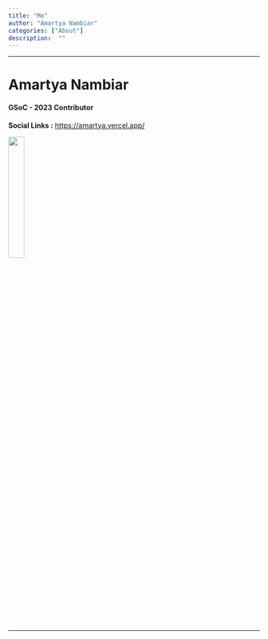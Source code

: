 ```yaml
---
title: "Me"
author: "Amartya Nambiar"
categories: ["About"]
description:  ""
---
```


---
# Amartya Nambiar

<h4>GSoC - 2023 Contributor</h4>

::: {layout-ncol=3}
**Social Links :** [https://amartya.vercel.app/](https://amartya.vercel.app/)

[]()

![](images/my_pic.png){width=25%}
:::

<hr></hr>